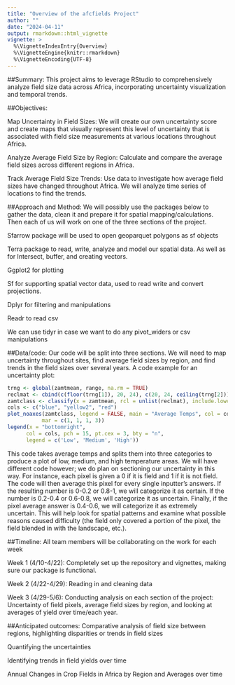 ```yaml
---
title: "Overview of the afcfields Project"
author: ""
date: "2024-04-11"
output: rmarkdown::html_vignette
vignette: >
  %\VignetteIndexEntry{Overview}
  %\VignetteEngine{knitr::rmarkdown}
  %\VignetteEncoding{UTF-8}
---
```


##Summary: This project aims to leverage RStudio to comprehensively analyze field size data across Africa, incorporating uncertainty visualization and temporal trends.

##Objectives:

Map Uncertainty in Field Sizes: We will create our own uncertainty score and create maps that visually represent this level of uncertainty that is associated with field size measurements at various locations throughout Africa.

Analyze Average Field Size by Region: Calculate and compare the average field sizes across different regions in Africa.

Track Average Field Size Trends: Use data to investigate how average field sizes have changed throughout Africa. We will analyze time series of locations to find the trends.

##Approach and Method:
We will possibly use the packages below to gather the data, clean it and prepare it for spatial mapping/calculations. Then each of us will work on one of the three sections of the project.

Sfarrow package will be used to open geoparquet polygons as sf objects

Terra package to read, write, analyze and model our spatial data. As well as for Intersect, buffer, and creating vectors.

Ggplot2 for plotting

Sf for supporting spatial vector data, used to read write and convert projections.

Dplyr for filtering and manipulations

Readr to read csv

We can use tidyr in case we want to do any pivot_widers or csv manipulations

##Data/code:
Our code will be split into three sections. We will need to map uncertainty throughout sites, find average field sizes by region, and find trends in the field sizes over several years.
A code example for an uncertainty plot:

```r
trng <- global(zamtmean, range, na.rm = TRUE)
reclmat <- cbind(c(floor(trng[1]), 20, 24), c(20, 24, ceiling(trng[2])), 1:3)
zamtclass <- classify(x = zamtmean, rcl = unlist(reclmat), include.lowest = TRUE)
cols <- c("blue", "yellow2", "red")
plot_noaxes(zamtclass, legend = FALSE, main = "Average Temps", col = cols,
           mar = c(1, 1, 1, 3))
legend(x = "bottomright",
      col = cols, pch = 15, pt.cex = 3, bty = "n",
      legend = c('Low', 'Medium', 'High'))
```

This code takes average temps and splits them into three categories to produce a plot of low, medium, and high temperature areas. We will have different code however; we do plan on sectioning our uncertainty in this way. For instance, each pixel is given a 0 if it is field and 1 if it is not field. The code will then average this pixel for every single inputter’s answers. If the resulting number is 0-0.2 or 0.8-1, we will categorize it as certain. If the number is 0.2-0.4 or 0.6-0.8, we will categorize it as uncertain. Finally, if the pixel average answer is 0.4-0.6, we will categorize it as extremely uncertain. This will help look for spatial patterns and examine what possible reasons caused difficulty (the field only covered a portion of the pixel, the field blended in with the landscape, etc.).


##Timeline: All team members will be collaborating on the work for each week

Week 1 (4/10-4/22): Completely set up the repository and vignettes, making sure our package is functional.

Week 2 (4/22-4/29): Reading in and cleaning data

Week 3 (4/29-5/6): Conducting analysis on each section of the project: Uncertainty of field pixels, average field sizes by region, and looking at averages of yield over time/each year.

##Anticipated outcomes:
Comparative analysis of field size between regions, highlighting disparities or trends in field sizes

Quantifying the uncertainties

Identifying trends in field yields over time

Annual Changes in Crop Fields in Africa by Region and Averages over time
